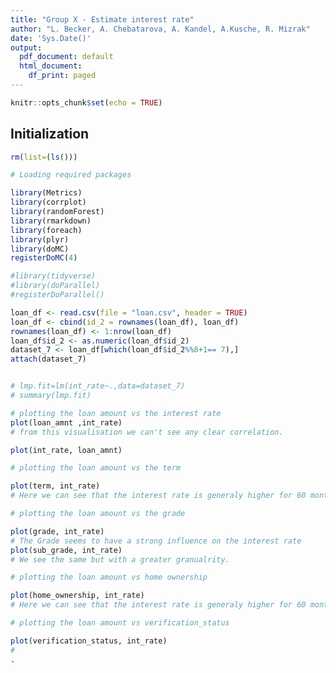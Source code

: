 ```yaml
---
title: "Group X - Estimate interest rate"
author: "L. Becker, A. Chebatarova, A. Kandel, A.Kusche, R. Mizrak"
date: 'Sys.Date()'
output:
  pdf_document: default
  html_document:
    df_print: paged
---
```


```r
knitr::opts_chunk$set(echo = TRUE)
```
## Initialization

```r
rm(list=(ls()))

# Loading required packages

library(Metrics)
library(corrplot)
library(randomForest)
library(rmarkdown)
library(foreach)
library(plyr)
library(doMC)
registerDoMC(4)

#library(tidyverse)
#library(doParallel)  
#registerDoParallel()
```

```r
loan_df <- read.csv(file = "loan.csv", header = TRUE)
loan_df <- cbind(id_2 = rownames(loan_df), loan_df)
rownames(loan_df) <- 1:nrow(loan_df)
loan_df$id_2 <- as.numeric(loan_df$id_2)
dataset_7 <- loan_df[which(loan_df$id_2%%8+1== 7),]
attach(dataset_7)
```

```r


```

```r

# lmp.fit=lm(int_rate~.,data=dataset_7)
# summary(lmp.fit)
```

```r
# plotting the loan amount vs the interest rate
plot(loan_amnt ,int_rate)
# from this visualisation we can't see any clear correlation.

plot(int_rate, loan_amnt)

```

```r
# plotting the loan amount vs the term

plot(term, int_rate)
# Here we can see that the interest rate is generaly higher for 60 months loans and lower for 36 months loans.
```

```r
# plotting the loan amount vs the grade

plot(grade, int_rate)
# The Grade seems to have a strong influence on the interest rate
plot(sub_grade, int_rate)
# We see the same but with a greater granualrity. 

```

```r
# plotting the loan amount vs home ownership

plot(home_ownership, int_rate)
# Here we can see that the interest rate is generaly higher for 60 months loans and lower for 36 months loans.
```

```r
# plotting the loan amount vs verification_status

plot(verification_status, int_rate)
# 
. 

```
